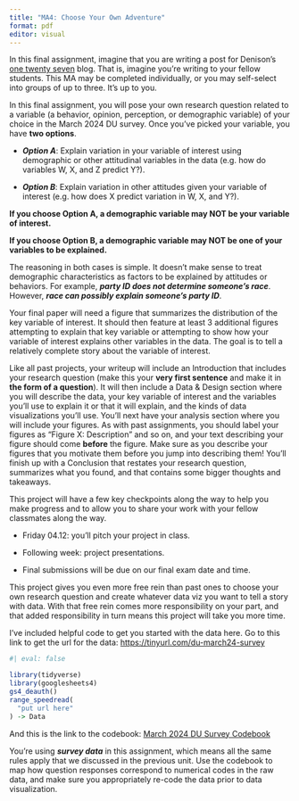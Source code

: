 ```yaml
---
title: "MA4: Choose Your Own Adventure"
format: pdf
editor: visual
---
```


In this final assignment, imagine that you are writing a post for Denison’s [one twenty seven](https://onetwentyseven.blog/) blog. That is, imagine you’re writing to your fellow students. This MA may be completed individually, or you may self-select into groups of up to three. It's up to you.

In this final assignment, you will pose your own research question related to a variable (a behavior, opinion, perception, or demographic variable) of your choice in the March 2024 DU survey. Once you’ve picked your variable, you have **two options**.

-   ***Option A***: Explain variation in your variable of interest using demographic or other attitudinal variables in the data (e.g. how do variables W, X, and Z predict Y?).

-   ***Option B***: Explain variation in other attitudes given your variable of interest (e.g. how does X predict variation in W, X, and Y?).

**If you choose Option A, a demographic variable may NOT be your variable of interest.**

**If you choose Option B, a demographic variable may NOT be one of your variables to be explained.**

The reasoning in both cases is simple. It doesn't make sense to treat demographic characteristics as factors to be explained by attitudes or behaviors. For example, ***party ID does not determine someone's race***. However, ***race can possibly explain someone's party ID***.

Your final paper will need a figure that summarizes the distribution of the key variable of interest. It should then feature at least 3 additional figures attempting to explain that key variable or attempting to show how your variable of interest explains other variables in the data. The goal is to tell a relatively complete story about the variable of interest. 

Like all past projects, your writeup will include an Introduction that includes your research question (make this your **very first sentence** and make it in **the form of a question**). It will then include a Data & Design section where you will describe the data, your key variable of interest and the variables you’ll use to explain it or that it will explain, and the kinds of data visualizations you’ll use. You’ll next have your analysis section where you will include your figures. As with past assignments, you should label your figures as “Figure X: Description” and so on, and your text describing your figure should come **before** the figure. Make sure as you describe your figures that you motivate them before you jump into describing them! You’ll finish up with a Conclusion that restates your research question, summarizes what you found, and that contains some bigger thoughts and takeaways.

This project will have a few key checkpoints along the way to help you make progress and to allow you to share your work with your fellow classmates along the way.

-   Friday 04.12: you’ll pitch your project in class.

-   Following week: project presentations.

-   Final submissions will be due on our final exam date and time.

This project gives you even more free rein than past ones to choose your own research question and create whatever data viz you want to tell a story with data. With that free rein comes more responsibility on your part, and that added responsibility in turn means this project will take you more time. 

I’ve included helpful code to get you started with the data here. Go to this link to get the url for the data: <https://tinyurl.com/du-march24-survey>

```r
#| eval: false

library(tidyverse)
library(googlesheets4)
gs4_deauth()
range_speedread(
  "put url here"
) -> Data

```

And this is the link to the codebook: [March 2024 DU Survey Codebook](https://drive.google.com/file/d/1FJcKLQnArhBy-4KPxz0awCEhLeOcdzqC/view?usp=sharing)

You're using ***survey data*** in this assignment, which means all the same rules apply that we discussed in the previous unit. Use the codebook to map how question responses correspond to numerical codes in the raw data, and make sure you appropriately re-code the data prior to data visualization.
